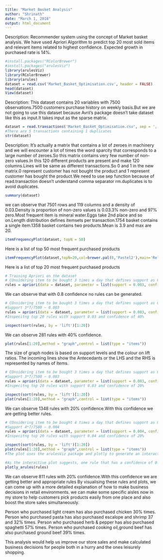 ---
title: "Market Basket Analysis"
author: "Shrinath"
date: "March 1, 2018"
output: html_document
---

Description: Recommender system using the concept of Market basket analysis. We have used Apriori Algorithm to predict top 20 most sold items and relevant items related to highest confidence. Expected growth in purchased rate is 14%. 

```{r}
#install.packages("RColorBrewer")
#install.packages("arulesViz")
library(arulesViz)
library(RColorBrewer)
library(arules)
dataset = read.csv('Market_Basket_Optimisation.csv', header = FALSE)
head(dataset)
View(dataset)
```

Description: This dataset contains 20 variables with 7500 observations.7500 customers purchase history on weekly basis.But we are not going to use this dataset because Avril's package doesn't take dataset like this as input.It takes input as the sparse matrix.

```{r}
dataset = read.transactions('Market_Basket_Optimisation.csv', sep = ',', rm.duplicates = TRUE)
#There are 5 transactions containing 1 duplicates
str(dataset)
```


Description: It's actually a matrix that contains a lot of zeroes in machinery and we will encounter a lot of times the word sparcity that corresponds to a large number of zeroes.So this matrix contains very few number of non-zero values.In this 120 different products are present and make 120 columns.Lines will be same as different transactions.So 0 and 1 in the new matrix.0 represent customer has not bought the product and 1 represent customer has bought the product.We need to use sep function because of read.transaction doesn't understand comma separator rm.duplicates is to avoid duplicates.
```{r}
summary(dataset)
```

we can observe that 7501 rows and 119 columns and a density of 0.03.Density is proportion of non-zero values is 0.03.3% non-zero and 97%  zero.Most frequent item is mineral water.Eggs take 2nd place and so on.Length distribution defines itemsets per transaction.1754 basket contains a single item.1358 basket contains two products.Mean is 3.9 and max are 20. 

```{r}
itemFrequencyPlot(dataset, topN = 50)
```
Here is a list of top 50 most frequent purchased products

```{r}
itemFrequencyPlot(dataset,topN=20,col=brewer.pal(8,'Pastel2'),main='Relative Item Frequency Plot',type="relative",ylab="Item Frequency (Relative)")
```

Here is a list of top 20 most frequent purchased products

```{r}
# Training Apriori on the dataset
# COnsidering item to be bought 3 times a day that defines support as 0.003 and considering confidence 0.8 by default value
rules = apriori(data = dataset, parameter = list(support = 0.003, confidence = 0.8))
```

We can observe that with 0.8 confidence no rules can be generated.

```{r}
# COnsidering item to be bought 3 times a day that defines support as 0.003 and considering confidence 0.4 by default value
#Support 3*7/7500 ~ 0.003
rules = apriori(data = dataset, parameter = list(support = 0.003, confidence = 0.4))
#Inspecitng top 20 rules with support 0.03 and confidence of 40%

inspect(sort(rules, by = 'lift')[1:20])

```

We can observe 281 rules with 40% confidence.


```{r}
plot(rules[1:20],method = "graph",control = list(type = "items"))
```

The size of graph nodes is based on support levels and the colour on lift ratios. The incoming lines show the Antecedants or the LHS and the RHS is represented by names of items. 



```{r}
# COnsidering item to be bought 3 times a day that defines support as 0.003 and considering confidence 0.2 by default value
#Support 3*7/7500 ~ 0.003
rules = apriori(data = dataset, parameter = list(support = 0.003, confidence = 0.2))
#Inspecitng top 20 rules with support 0.03 and confidence of 20%

inspect(sort(rules, by = 'lift')[1:20])
plot(rules[1:20],method = "graph",control = list(type = "items"))
```

We can observe 1348 rules with 20% confidence.With this confidence we are getting better rules.


```{r}
# COnsidering item to be bought 4 times a day that defines support as 0.004 and considering confidence 0.2 by default value
#Support 4*7/7500 ~ 0.004
rules = apriori(data = dataset, parameter = list(support = 0.004, confidence = 0.2))
#Inspecitng top 20 rules with support 0.04 and confidence of 20%

inspect(sort(rules, by = 'lift')[1:20])
plot(rules[1:20],method = "graph",control = list(type = "items"))
#The plot uses the arulesViz package and plotly to generate an interactive plot. We can hover over each rule and see the Support, Confidence and Lift.

#As the interactive plot suggests, one rule that has a confidence of 0.61 is the one above. It has an exceptionally high lift as well, at 3.51.
plotly_arules(rules)
```



We can observe 811 rules with 20% confidence.With this confidence we are getting better and appropriate rules
By visualising these rules and plots, we can come up with a more detailed explanation of how to make business decisions in retail environments.
we can make some specific aisles now in my store to help customers pick products easily from one place and also boost the store sales simultaneously.


Person who purchased light cream has also purchased chicken 30% times.
Person who purchased pasta has also purchased escalope and shrimp 37 and 32% times.
Person who purchased herb & pepper has also purchased spaghetti 57% times.
Person who purchased cooking oil,ground beef has also purchased ground beef 39% times.


This analysis would help us improve our store sales and make calculated business decisions for people both in a hurry and the ones leisurely shopping.
















